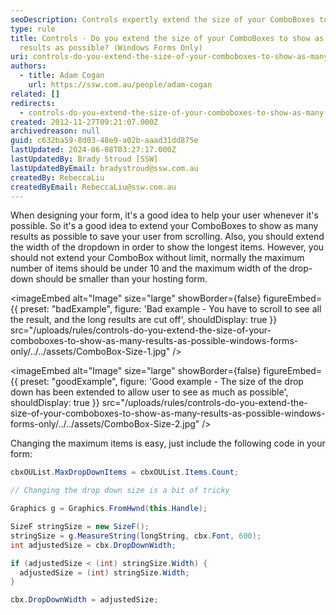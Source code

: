 ```yaml
---
seoDescription: Controls expertly extend the size of your ComboBoxes to show as many results as possible, optimizing user experience while maintaining a balance between display and form space.
type: rule
title: Controls - Do you extend the size of your ComboBoxes to show as many
  results as possible? (Windows Forms Only)
uri: controls-do-you-extend-the-size-of-your-comboboxes-to-show-as-many-results-as-possible-windows-forms-only
authors:
  - title: Adam Cogan
    url: https://ssw.com.au/people/adam-cogan
related: []
redirects:
  - controls-do-you-extend-the-size-of-your-comboboxes-to-show-as-many-results-as-possible-(windows-forms-only)
created: 2012-11-27T09:21:07.000Z
archivedreason: null
guid: c632ba59-8d03-48e9-a02b-aaad31dd875e
lastUpdated: 2024-06-08T03:27:17.000Z
lastUpdatedBy: Brady Stroud [SSW]
lastUpdatedByEmail: bradystroud@ssw.com.au
createdBy: RebeccaLiu
createdByEmail: RebeccaLiu@ssw.com.au
---
```


When designing your form, it's a good idea to help your user whenever it's possible. So it's a good idea to extend your ComboBoxes to show as many results as possible to save your user from scrolling. Also, you should extend the width of the dropdown in order to show the longest items.
However, you should not extend your ComboBox without limit, normally the maximum number of items should be under 10 and the maximum width of the drop-down should be smaller than your hosting form.

<imageEmbed
  alt="Image"
  size="large"
  showBorder={false}
  figureEmbed={{
    preset: "badExample",
    figure: 'Bad example - You have to scroll to see all the result, and the long results are cut off',
    shouldDisplay: true
  }}
  src="/uploads/rules/controls-do-you-extend-the-size-of-your-comboboxes-to-show-as-many-results-as-possible-windows-forms-only/../../assets/ComboBox-Size-1.jpg"
/>

<imageEmbed
  alt="Image"
  size="large"
  showBorder={false}
  figureEmbed={{
    preset: "goodExample",
    figure: 'Good example - The size of the drop down has been extended to allow user to see as much as possible',
    shouldDisplay: true
  }}
  src="/uploads/rules/controls-do-you-extend-the-size-of-your-comboboxes-to-show-as-many-results-as-possible-windows-forms-only/../../assets/ComboBox-Size-2.jpg"
/>

Changing the maximum items is easy, just include the following code in your form:

```cs
cbxOUList.MaxDropDownItems = cbxOUList.Items.Count;

// Changing the drop down size is a bit of tricky

Graphics g = Graphics.FromHwnd(this.Handle);

SizeF stringSize = new SizeF();
stringSize = g.MeasureString(longString, cbx.Font, 600);
int adjustedSize = cbx.DropDownWidth;

if (adjustedSize < (int) stringSize.Width) {
  adjustedSize = (int) stringSize.Width;
}

cbx.DropDownWidth = adjustedSize;
```
